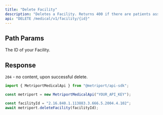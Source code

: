 ```yaml
---
title: "Delete Facility"
description: "Deletes a Facility. Returns 400 if there are patients associated with the Facility."
api: "DELETE /medical/v1/facility/{id}"
---
```


## Path Params

<ParamField path="id" type="string" required>
  The ID of your Facility.
</ParamField>

## Response

`204` - no content, upon successful delete.

<ResponseExample>

```javascript Metriport SDK
import { MetriportMedicalApi } from "@metriport/api-sdk";

const metriport = new MetriportMedicalApi("YOUR_API_KEY");

const facilityId = "2.16.840.1.113883.3.666.5.2004.4.102";
await metriport.deleteFacility(facilityId);
```

</ResponseExample>
